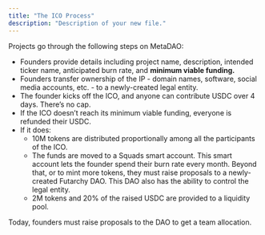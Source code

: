 ```yaml
---
title: "The ICO Process"
description: "Description of your new file."
---
```


Projects go through the following steps on MetaDAO:

- Founders provide details including project name, description, intended ticker name, anticipated burn rate, and **minimum viable funding.**
- Founders transfer ownership of the IP - domain names, software, social media accounts, etc. - to a newly-created legal entity.
- The founder kicks off the ICO, and anyone can contribute USDC over 4 days. There’s no cap.
- If the ICO doesn’t reach its minimum viable funding, everyone is refunded their USDC.
- If it does:
  - 10M tokens are distributed proportionally among all the participants of the ICO.
  - The funds are moved to a Squads smart account. This smart account lets the founder spend their burn rate every month. Beyond that, or to mint more tokens, they must raise proposals to a newly-created Futarchy DAO. This DAO also has the ability to control the legal entity.
  - 2M tokens and 20% of the raised USDC are provided to a liquidity pool.

Today, founders must raise proposals to the DAO to get a team allocation.